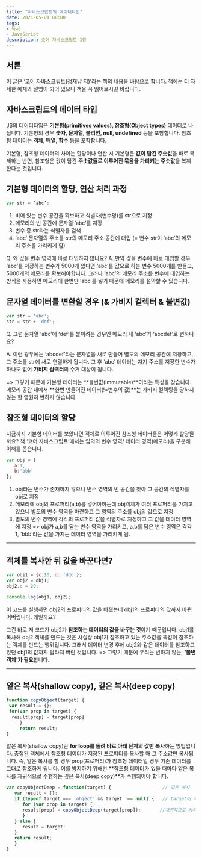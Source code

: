 ```yaml
---
title: "자바스크립트의 데이터타입"
date: 2021-05-01 08:00
tags:
- 독서
- JavaScript
description: 코어 자바스크립트 1장 
---
```


## 서론

이 글은 ‘코어 자바스크립트(정재남 저)’라는 책의 내용을 바탕으로 합니다.
책에는 더 자세한 예제와 설명이 되어 있으니 책을 꼭 읽어보시길 바랍니다.

## 자바스크립트의 데이터 타입

JS의 데이터타입은 **기본형(primitives values), 참조형(Object types)** 데이터로 나뉩니다. 기본형의 경우 **숫자, 문자열, 불리언, null, undefined** 등을 포함합니다. 참조형 데이터는 **객체, 배열, 함수** 등을 포함합니다.

기본형, 참조형 데이터의 차이는 할당이나 연산 시 기본형은 **값이 담긴 주솟값**을 바로 복제하는 반면, 참조형은 값이 담긴 **주솟값들로 이루어진 묶음을 가리키는 주솟값**을 복제한다는 것입니다.

## 기본형 데이터의 할당, 연산 처리 과정

```javascript
var str = ‘abc’;
```

1. 비어 있는 변수 공간을 확보하고 식별자(변수명)를 str으로 지정
2. 메모리의 빈 공간에 문자열 ‘abc’를 저장
3. 변수 중 str라는 식별자를 검색
4. ‘abc’ 문자열의 주소를 str의 메모리 주소 공간에 대입 (= 변수 str이 ‘abc’의 메모리 주소를 가리키게 함)

Q. 왜 값을 변수 영역에 바로 대입하지 않나요?
A. 만약 값을 변수에 바로 대입할 경우 ‘abc’를 저장하는 변수가 5000개 있다면 ‘abc’를 값으로 하는 변수 5000개를 만들고, 5000개의 메모리를 확보해야합니다. 그러나 ‘abc’의 메모리 주소를 변수에 대입하는 방식을 사용하면 메모리에 한번만 ‘abc’를 넣기 때문에 메모리를 절약할 수 있습니다.

## 문자열 데이터를 변환할 경우 (& 가비지 컬렉터 & 불변값)

```javascript
var str = 'abc';
str = str + 'def';
```

Q. 그럼 문자열 ‘abc’에 ‘def’를 붙이려는 경우엔 메모리 내 ‘abc’가 ‘abcdef’로 변하나요?

A. 이런 경우에는 ‘abcdef’라는 문자열을 새로 만들어 별도의 메모리 공간에 저장하고, 그 주소를 str에 새로 연결하게 됩니다. 그 후 ‘abc’ 데이터는 자기 주소를 저장한 변수가 하나도 없어 **가비지 컬렉터**의 수거 대상이 됩니다.

=> 그렇기 때문에 기본형 데이터는 **불변값(Immutable)**이라는 특성을 갖습니다. 메모리 공간 내에서 **한번 만들어진 데이터(!=변수의 값)**는 가비지 컬렉팅을 당하지 않는 한 영원히 변하지 않습니다.

## 참조형 데이터의 할당

지금까지 기본형 데이터를 보았다면 객체로 이루어진 참조형 데이터들은 어떻게 할당될까요? 책 ‘코어 자바스크립트’에서는 임의의 변수 영역/ 데이터 영역(메모리)을 구분해 이해를 돕습니다.

```javascript
var obj = {
   a:1,
   b:'bbb'
};
```

1. obj라는 변수가 존재하지 않으니 변수 영역의 빈 공간을 찾아 그 공간의 식별자를 obj로 지정
2. 메모리에 obj의 프로퍼티(a,b)를 넣어야하는데 obj객체가 여러 프로퍼티를 가지고 있으니 별도의 변수 영역을 마련하고 그 영역의 주소를 obj의 값으로 지정
3. 별도의 변수 영역에 각각의 프로퍼티 값을 식별자로 지정하고 그 값을 데이터 영역에 지정
=> obj가 a,b를 담는 변수 영역을 가리키고, a,b를 담은 변수 영역은 각각 1, ‘bbb’라는 값을 가지는 데이터 영역을 가리키게 됨.

---------------------------------------

## 객체를 복사한 뒤 값을 바꾼다면?

```javascript
var obj1 = {c:10, d: 'ddd'};
var obj2 = obj1;
obj2.c = 20;

console.log(obj1, obj2); 
````

이 코드를 실행하면 obj2의 프로퍼티의 값을 바꿨는데 obj1의 프로퍼티의 값까지 바뀌어버립니다. 왜일까요?

그건 바로 저 코드가 obj2가 **참조하는 데이터의 값을 바꾸는 것**이기 때문입니다. obj1를 복사해 obj2 객체를 만드는 것은 사실상 obj1가 참조하고 있는 주소값을 똑같이 참조하는 객체를 만드는 행위입니다. 그래서 데이터 변경 후에 obj2와 같은 데이터를 참조하고 있던 obj1의 값까지 달라져 버린 것입니다.
=> 그렇기 때문에 우리는 변하지 않는, **‘불변 객체‘가 필요**합니다.

---------------------------------------

## 얕은 복사(shallow copy), 깊은 복사(deep copy)

```javascript
function copyObject(target) {
 var result = {};
 for(var prop in target) {
  result[prop] = target[prop]
     }
     return result;
}
```

얕은 복사(shallow copy)란 **for loop를 돌려 바로 아래 단계의 값만 복사**하는 방법입니다. 중첩된 객체에서 참조형 데이터가 저장된 프로퍼티를 복사할 때 그 주소값만 복사됩니다. 즉, 얕은 복사를 할 경우 prop(프로퍼티)가 참조형 데이터일 경우 기존 데이터를 그대로 참조하게 됩니다. 이를 방지하기 위해선 **참조형 데이터가 있을 때마다 얕은 복사를 재귀적으로 수행하는 깊은 복사(deep copy)**가 수행되어야 합니다.

```javascript
var copyObjectDeep = function(target) {                   // 깊은 복사
   var result = {};
   if (typeof target === 'object' && target !== null) {   // target이 객체인 경우
      for (var prop in target) {
      result[prop] = copyObjectDeep(target[prop]);       //재귀적으로 카피
      }
   } else {
      result = target;
   }
   return result;
   }
}            
```
